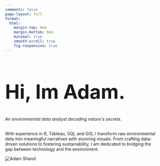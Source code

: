 ```yaml
---
comments: false
page-layout: full
format:
  html: 
    margin-top: 0em
    margin-bottom: 0em
    minimal: true
    smooth-scroll: true
    fig-responsive: true
---
```


::: {.column-screen}
```{=html}
<html lang="en">
<head>
  <meta charset="UTF-8">
  <meta http-equiv="X-UA-Compatible content="IE=edge">
  <meta name="viewport" content = "width=device-width, initial-scale=1.0">
  <title>Document</title>
</head>

<body class="landing-body">
  <div class="landing-background">
    <div class="half">
      <h1 style="font-size:64px;"><span id=hero-landing>Hi, Im </span><span id=hero-adam>Adam</span>.</h1>
      <i>An environmental data analyst decoding nature's secrets.</i>
      <br>
      <br>
      <p> With experience in R, Tableau, SQL and GIS, I transform raw environmental data into meaningful narratives with stunning visuals. From crafting data-driven solutions to fostering sustainability, I am dedicated to bridging the gap between technology and the environment. </p>
    </div>
    <div class="half">
      <img src="./images/profile_svg.svg" alt="Adam Shand">
    </div>
  </div>
</body>

```

:::
